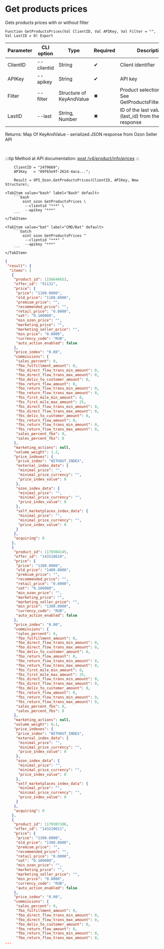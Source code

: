 ﻿---
sidebar_position: 2
---


# Get products prices
 Gets products prices with or without filter



`Function GetProductsPrices(Val ClientID, Val APIKey, Val Filter = "", Val LastID = 0) Export`

  | Parameter | CLI option | Type | Required | Description |
  |-|-|-|-|-|
  | ClientID | --clientid | String | &#x2714; | Client identifier |
  | APIKey | --apikey | String | &#x2714; | API key |
  | Filter | --filter | Structure of KeyAndValue | &#x2716; | Product selection filter. See GetProductsFilterStructure |
  | LastID | --last | String, Number | &#x2716; | ID of the last value (last_id) from the previous response |

  
  Returns:  Map Of KeyAndValue - serialized JSON response from Ozon Seller API

<br/>

:::tip
Method at API documentation: [post /v4/product/info/prices](https://docs.ozon.ru/api/seller/#operation/ProductAPI_GetProductInfoPricesV4)
:::
<br/>



```bsl title="1C:Enterprise/OneScript code example"
    ClientID = "2479669";
    APIKey   = "09f65e9f-262d-4aca...";

    Result = OPI_Ozon.GetProductsPrices(ClientID, APIKey, New Structure);
```
 

 <Tabs>
  
    <TabItem value="bash" label="Bash" default>
        ```bash
            oint ozon GetProductsPrices \
             --clientid "***" \
             --apikey "***"
        ```
    </TabItem>
  
    <TabItem value="bat" label="CMD/Bat" default>
        ```batch
            oint ozon GetProductsPrices ^
             --clientid "***" ^
             --apikey "***"
        ```
    </TabItem>
</Tabs>


```json title="Result"
{
 "result": {
  "items": [
   {
    "product_id": 1156646653,
    "offer_id": "91132",
    "price": {
     "price": "1100.0000",
     "old_price": "1100.0000",
     "premium_price": "",
     "recommended_price": "",
     "retail_price": "0.0000",
     "vat": "0.100000",
     "min_ozon_price": "",
     "marketing_price": "",
     "marketing_seller_price": "",
     "min_price": "0.0000",
     "currency_code": "RUB",
     "auto_action_enabled": false
    },
    "price_index": "0.00",
    "commissions": {
     "sales_percent": 0,
     "fbo_fulfillment_amount": 0,
     "fbo_direct_flow_trans_min_amount": 0,
     "fbo_direct_flow_trans_max_amount": 0,
     "fbo_deliv_to_customer_amount": 0,
     "fbo_return_flow_amount": 0,
     "fbo_return_flow_trans_min_amount": 0,
     "fbo_return_flow_trans_max_amount": 0,
     "fbs_first_mile_min_amount": 0,
     "fbs_first_mile_max_amount": 25,
     "fbs_direct_flow_trans_min_amount": 0,
     "fbs_direct_flow_trans_max_amount": 0,
     "fbs_deliv_to_customer_amount": 0,
     "fbs_return_flow_amount": 0,
     "fbs_return_flow_trans_min_amount": 0,
     "fbs_return_flow_trans_max_amount": 0,
     "sales_percent_fbo": 0,
     "sales_percent_fbs": 0
    },
    "marketing_actions": null,
    "volume_weight": 1.2,
    "price_indexes": {
     "price_index": "WITHOUT_INDEX",
     "external_index_data": {
      "minimal_price": "",
      "minimal_price_currency": "",
      "price_index_value": 0
     },
     "ozon_index_data": {
      "minimal_price": "",
      "minimal_price_currency": "",
      "price_index_value": 0
     },
     "self_marketplaces_index_data": {
      "minimal_price": "",
      "minimal_price_currency": "",
      "price_index_value": 0
     }
    },
    "acquiring": 0
   },
   {
    "product_id": 1179304145,
    "offer_id": "143210610",
    "price": {
     "price": "1300.0000",
     "old_price": "1400.0000",
     "premium_price": "",
     "recommended_price": "",
     "retail_price": "0.0000",
     "vat": "0.100000",
     "min_ozon_price": "",
     "marketing_price": "",
     "marketing_seller_price": "",
     "min_price": "1300.0000",
     "currency_code": "RUB",
     "auto_action_enabled": false
    },
    "price_index": "0.00",
    "commissions": {
     "sales_percent": 0,
     "fbo_fulfillment_amount": 0,
     "fbo_direct_flow_trans_min_amount": 0,
     "fbo_direct_flow_trans_max_amount": 0,
     "fbo_deliv_to_customer_amount": 0,
     "fbo_return_flow_amount": 0,
     "fbo_return_flow_trans_min_amount": 0,
     "fbo_return_flow_trans_max_amount": 0,
     "fbs_first_mile_min_amount": 0,
     "fbs_first_mile_max_amount": 25,
     "fbs_direct_flow_trans_min_amount": 0,
     "fbs_direct_flow_trans_max_amount": 0,
     "fbs_deliv_to_customer_amount": 0,
     "fbs_return_flow_amount": 0,
     "fbs_return_flow_trans_min_amount": 0,
     "fbs_return_flow_trans_max_amount": 0,
     "sales_percent_fbo": 0,
     "sales_percent_fbs": 0
    },
    "marketing_actions": null,
    "volume_weight": 0.1,
    "price_indexes": {
     "price_index": "WITHOUT_INDEX",
     "external_index_data": {
      "minimal_price": "",
      "minimal_price_currency": "",
      "price_index_value": 0
     },
     "ozon_index_data": {
      "minimal_price": "",
      "minimal_price_currency": "",
      "price_index_value": 0
     },
     "self_marketplaces_index_data": {
      "minimal_price": "",
      "minimal_price_currency": "",
      "price_index_value": 0
     }
    },
    "acquiring": 0
   },
   {
    "product_id": 1179307106,
    "offer_id": "143210611",
    "price": {
     "price": "1300.0000",
     "old_price": "1300.0000",
     "premium_price": "",
     "recommended_price": "",
     "retail_price": "0.0000",
     "vat": "0.100000",
     "min_ozon_price": "",
     "marketing_price": "",
     "marketing_seller_price": "",
     "min_price": "0.0000",
     "currency_code": "RUB",
     "auto_action_enabled": false
    },
    "price_index": "0.00",
    "commissions": {
     "sales_percent": 0,
     "fbo_fulfillment_amount": 0,
     "fbo_direct_flow_trans_min_amount": 0,
     "fbo_direct_flow_trans_max_amount": 0,
     "fbo_deliv_to_customer_amount": 0,
     "fbo_return_flow_amount": 0,
     "fbo_return_flow_trans_min_amount": 0,
     "fbo_return_flow_trans_max_amount": 0,
...
```
